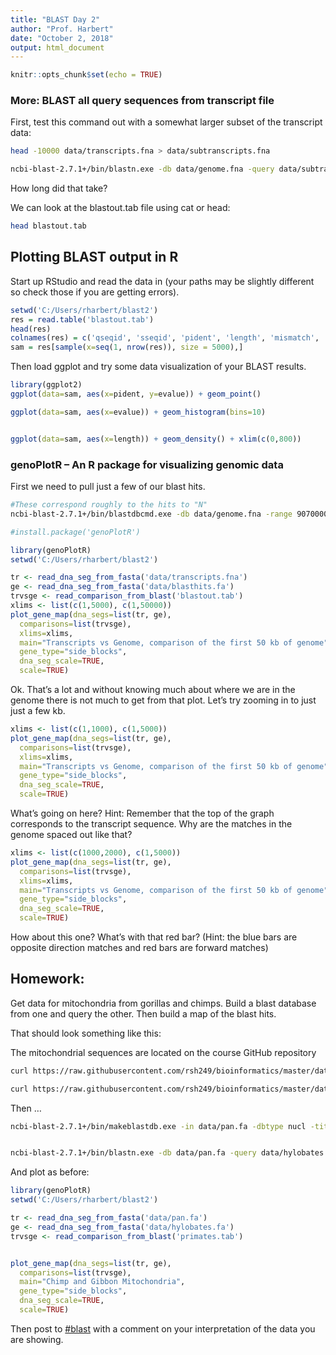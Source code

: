 ```yaml
---
title: "BLAST Day 2"
author: "Prof. Harbert"
date: "October 2, 2018"
output: html_document
---
```


```r
knitr::opts_chunk$set(echo = TRUE)
```

### More: BLAST all query sequences from transcript file

First, test this command out with a somewhat larger subset of the transcript data:

```bash
head -10000 data/transcripts.fna > data/subtranscripts.fna

ncbi-blast-2.7.1+/bin/blastn.exe -db data/genome.fna -query data/subtranscripts.fna -outfmt 6 -max_target_seqs 1 -evalue 1e-100 -ungapped -num_threads 2 -out blastout.tab    


```



How long did that take?

We can look at the blastout.tab file using cat or head:

```bash
head blastout.tab
```

## Plotting BLAST output in R

Start up RStudio and read the data in (your paths may be slightly different so check those if you are getting errors).

```r
setwd('C:/Users/rharbert/blast2')
res = read.table('blastout.tab')
head(res)
colnames(res) = c('qseqid', 'sseqid', 'pident', 'length', 'mismatch', 'gapopen', 'qstart', 'qend', 'sstart', 'send', 'evalue', 'bitscore') 
sam = res[sample(x=seq(1, nrow(res)), size = 5000),]
```

Then load ggplot and try some data visualization of your BLAST results.

```r
library(ggplot2)
ggplot(data=sam, aes(x=pident, y=evalue)) + geom_point()

ggplot(data=sam, aes(x=evalue)) + geom_histogram(bins=10) 


ggplot(data=sam, aes(x=length)) + geom_density() + xlim(c(0,800))


```

### genoPlotR -- An R package for visualizing genomic data

First we need to pull just a few of our blast hits.

```bash
#These correspond roughly to the hits to "N"
ncbi-blast-2.7.1+/bin/blastdbcmd.exe -db data/genome.fna -range 9070000-9090000 -entry all > data/blasthits.fa

```

```r
#install.package('genoPlotR')

library(genoPlotR)
setwd('C:/Users/rharbert/blast2')

tr <- read_dna_seg_from_fasta('data/transcripts.fna')
ge <- read_dna_seg_from_fasta('data/blasthits.fa')
trvsge <- read_comparison_from_blast('blastout.tab')
xlims <- list(c(1,5000), c(1,50000))
plot_gene_map(dna_segs=list(tr, ge),
  comparisons=list(trvsge),
  xlims=xlims,
  main="Transcripts vs Genome, comparison of the first 50 kb of genome",
  gene_type="side_blocks",
  dna_seg_scale=TRUE, 
  scale=TRUE)

```

Ok. That's a lot and without knowing much about where we are in the genome there is not much to get from that plot. Let's try zooming in to just just a few kb.

```r
xlims <- list(c(1,1000), c(1,5000))
plot_gene_map(dna_segs=list(tr, ge),
  comparisons=list(trvsge),
  xlims=xlims,
  main="Transcripts vs Genome, comparison of the first 50 kb of genome",
  gene_type="side_blocks",
  dna_seg_scale=TRUE, 
  scale=TRUE)
```

What's going on here? Hint: Remember that the top of the graph corresponds to the transcript sequence. Why are the matches in the genome spaced out like that?

```r
xlims <- list(c(1000,2000), c(1,5000))
plot_gene_map(dna_segs=list(tr, ge),
  comparisons=list(trvsge),
  xlims=xlims,
  main="Transcripts vs Genome, comparison of the first 50 kb of genome",
  gene_type="side_blocks",
  dna_seg_scale=TRUE, 
  scale=TRUE)
```

How about this one? What's with that red bar? (Hint: the blue bars are opposite direction matches and red bars are forward matches)

## Homework:

Get data for mitochondria from gorillas and chimps. Build a blast database from one and query the other. Then build a map of the blast hits.

That should look something like this:

The mitochondrial sequences are located on the course GitHub repository

```bash
curl https://raw.githubusercontent.com/rsh249/bioinformatics/master/data/pan.fasta > data/pan.fa

curl https://raw.githubusercontent.com/rsh249/bioinformatics/master/data/gorilla.fasta > data/gorilla.fa
```

Then ...

```bash
ncbi-blast-2.7.1+/bin/makeblastdb.exe -in data/pan.fa -dbtype nucl -title pan


ncbi-blast-2.7.1+/bin/blastn.exe -db data/pan.fa -query data/hylobates.fa -outfmt 6 -max_target_seqs 1000 -evalue 10 -ungapped -word_size 4 -num_threads 2 -out primates.out    


```

And plot as before:

```r
library(genoPlotR)
setwd('C:/Users/rharbert/blast2')

tr <- read_dna_seg_from_fasta('data/pan.fa')
ge <- read_dna_seg_from_fasta('data/hylobates.fa')
trvsge <- read_comparison_from_blast('primates.tab')


plot_gene_map(dna_segs=list(tr, ge),
  comparisons=list(trvsge),
  main="Chimp and Gibbon Mitochondria",
  gene_type="side_blocks",
  dna_seg_scale=TRUE, 
  scale=TRUE)
```


Then post to [#blast](https://bio200-bioinformatics.slack.com/messages/CD5UY3933) with a comment on your interpretation of the data you are showing.
